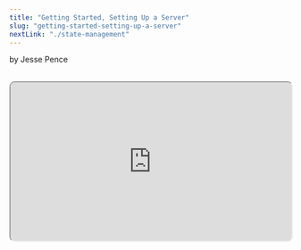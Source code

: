 ```yaml
---
title: "Getting Started, Setting Up a Server"
slug: "getting-started-setting-up-a-server"
nextLink: "./state-management"
---
```



by Jesse Pence

<Cat />

<br />

<iframe
  style="height: fit-content; aspect-ratio: 16/9; width: 100%; border-radius: 10px; shadow: 0 10px 10px 0 rgba(0, 0, 0, 0.2);"
  src="https://www.youtube.com/embed/VchK-QFownU"
  id="ytplayer"
/>

<br />

## **Table of Contents**

<br />

<a href="#introduction">Introduction</a>
<a href="#code">Code</a>
<a href="#conclusion-and-demo">Conclusion and Demo</a>

<br />

## **Introduction**

<br />

This first series of articles will be a step-by-step tutorial on the development of a single page application in a single html file. This will almost certainly be a mess, but I hope it will help you understand why frameworks and routing libraries are so prevalent. Vanilla JavaScript is certainly not easy and often not pretty.

<br />

But, you have to start with the nitty-gritty to fully understand how these tools like React Router really work. Because it can be hard to see through the abstractions of these modern APIs, one may make the mistake of thinking that the abstractions are unnecessary. However, the reason for any abstraction in the coding world is often pain, suffering, and boredom.

<br />

This goes down to the very heart of programming itself-- otherwise we would all be writing our programs in binary machine code. It's an interesting conundrum. To make something easier to understand, it is often necessary to obscure the way that it actually functions.

<br />

To be frank, I make several mistakes over the course of these first articles. For the sake of education, I decided to leave many of them in, but I will be letting you know when they happen and why. After completing this tutorial, I am very happy to return to my well-tested routing libraries.

<br />

As this series of articles will focus solely on client-side routing (for now), we will begin with a very simple Express[^1] HTTP server. I know, it seems strange to start with a server when I just said that I won't be talking about how server-side routing works, but let's face facts. If your website isn't on a server, it doesn't matter how it's routed-- you'll just be zooming around folders on your computer.

<br />

## **Code**

<br />

Since we won't be focusing on how server-side routing works (which is the traditional way of doing things after all), this server is going to be hilariously simple. First, we set up a folder with nothing in it and whatever name you like. Next, download NPM[^2] if you don't have it, open a terminal and type `npm init -y` to start a new Node project with the bare settings. Hit enter, and finally type `npm i express` to install our only dependency.

<br />

Configuring a bare Node server for this project is totally possible and pretty easy, but outside of the scope of this article. For now, just create a file called server.js, and enjoy the fact that Express lets our server code look like this:

<br />

<div
  style={{
    maxWidth: "100%",
    overflow: "auto",
    borderRadius: "5px",
    fontSize: "1.3rem",
  }}
>

server.js

```js
const express = require("express")
// import Express

app = express()
// Start it up

app.use(express.static(“public”))
// tell it where our static assets will live.

app.get("*", function (req, res) {
  // THERE CAN ONLY BE ONE (route)!
res.sendFile(__dirname + "/index.html")
// We'll make this file soon.
})

app.listen(3000, function () {
  // the server is now listening for http requests
console.log("Ctrl-Click here to test: http://localhost:3000")
})

```

</div>

<br />

That's it. If you're building a single page application, and you're not worried about SEO, that's all the input that you need from the server. This will be our server for this entire series of articles, and much of the next as well. For now, we can just save this file, and go create the index.html file that we just referenced while making the server. Almost every website has a file called index.html, and it helps the server know what to give the user when they ask for just the base website like www.example.com with nothing after it.

<br />

This will be our only other file in this initial version of the app. I know, I said there would be only one file, but the server doesn't count! To test that our server works right, this file will simply contain “hello world”. To make a file like this in VSCode, you just create an empty html file and then press the “!” key followed by enter. This will automatically generate a basic html file. All we have to do is put "Hello World" in the body. Alternatively, you can just copy/paste this:

<br />

<div
  style={{
    maxWidth: "100%",
    overflow: "auto",
    borderRadius: "5px",
    fontSize: "1.3rem",
  }}
>
    index.html
    ```html
    <!DOCTYPE html> 
    <!-- This just tells the browser that this is an html file -->
    <html lang="en"> 
      <!-- In this case, we're using English -->
      <head> 
        <!-- Metadata, AKA what the browser needs to know about the page to show it right -->
        <meta charset="UTF-8" /> 
        <!-- Almost every page uses UTF-8 -->
        <meta http-equiv="X-UA-Compatible" content="IE=edge" /> 
        <!-- Internet Explorer compatibility. Unnecessary usually, but good to have -->
        <meta name="viewport" content="width=device-width, initial-scale=1.0" /> 
        <!-- This is for responsive design, tells the browser to adapt to monitor size -->
        <title>Document</title> 
        <!-- The title of the page that you see in the tab / bookmark -->
      </head> 
      <!-- All the boring stuff is done -->
      <body> 
        <!-- This is where we put the actual content of the page -->
        Hello World 
        <!-- Yay, real content! -->
      </body> 
      <!-- That's all, folks -->
    </html> 
    <!-- Seriously, that's it -->
    ```
</div>

<br />

Now, let's go back to our terminal and type `node server.js`. If everything has gone correctly, You should see the welcome message we wrote telling you to click on a link. Do as it instructs, and open the page. Ta-da! You now have a server where no matter what else you type in after the root, it defers you back to the single file which will hold our app.

<br />

To test this, feel free to type in whatever nonsense you want after the URL. Everything should still have our “hello world” message unless you were a rebel and secretly put something into a folder called “public” (we'll talk about this in chapter 13.)

<br />

<div
  style={{
    maxWidth: "100%",
    overflow: "auto",
    borderRadius: "5px",
    fontSize: "1.3rem",
  }}
>
  http://localhost:3000/Wow/This/is/Crazy/How#DoesTHIS?STILLWORK?!?
</div>

<br />

This will lead us to our first routing lesson, and that involves the use of the asterisk. Essentially, in many routing systems, the \* serves as a wildcard telling the router that literally any request will get the same response. Usually, this is used for something like a 404 page, and we will likely use it for this purpose later on, but here we're just using it as a convenient way to short-circuit the extensive capabilities of our server. Instead, we will choose to only use the combined power of the browser environment and our JavaScript code to determine the content we serve to the user.

<br />

## **Conclusion and Demo**

<br />

Okay, so there's not much here yet, but it's important to build this so you can fully see the difference between the server and the client. Oh, and so the rest of our code will actually work. Everything from this point onwards will be client-side, and we will be exclusively using JavaScript and the browser to determine what to show the user.

<br />

Each chapter will include a demo of our app as it currently stands somewhere in the chapter. I am using TailwindCSS on this website, which includes a hard CSS reset, so my demo may look different than yours. I'm going to have everything hosted here on my page which is mirrored from GitHub, so I'll link to the source code there as well. It's pretty simple for now:

<br />

<iframe
  style="height: fit-content; aspect-ratio: 16/9; width: 100%; border: 2px solid #000; border-radius: 10px; shadow: 0 10px 10px 0 rgba(0, 0, 0, 0.2);"
  src="/demos/csr/ch3/"
/>

<br />

And, here's a link to this chapter on GitHub:

<br />

<div
  style={{
    maxWidth: "100%",
    overflow: "auto",
    borderRadius: "5px",
    fontSize: "1.3rem",
  }}
>
  https://www.github.com/jazzypants1989/astro-solid-blog/tree/main/src/pages/demos/csr/ch3
</div>

<br />

But, to give you a treat since you made it to the end of this chapter, here's a teaser of what's to come:

<br />

<iframe
  style="height: fit-content; aspect-ratio: 16/9; width: 100%; border: 2px solid #000; border-radius: 10px; shadow: 0 10px 10px 0 rgba(0, 0, 0, 0.2);"
  src="/products"
  id="demo"
/>

<br />

Feel free to change the theme and click around. Because I'm using client side routing, I can do crazy stuff like this! How? Well, I'm glad you asked! Otherwise, this whole thing would be a waste of time. In the next chapter, we'll talk about state, what it is, and how we can use it to make our app more dynamic.

<br />

[^1]: 1: [Express.JS is one of the post popular web frameworks for Node.JS.](https://expressjs.com)
[^2]: 2: [I'm using NPM because of it's ubiquity, but feel free to use Yarn or PNPM.](https://www.npmjs.com/)
